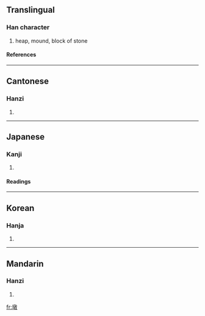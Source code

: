 ==Translingual==
===Han character===
{{Han char|rn=32|rad=土|as=12|sn=15|four=4814<sub>7</sub>|canj=土卜木大 (GYDK)}}
# heap, mound, block of stone
====References====
{{Han ref|kx=0239.010|dkj=05470|dj=0478.030|hdz=10488.190|uh=58A9|ud=22697|bh=BC5B|bd=48219}}
----
==Cantonese==
===Hanzi===
{{yue-hanzi|jyut=|y=dan2, deun1}}
# {{defn|Cantonese}}
----
==Japanese==
===Kanji===
{{ja-kanji|grade=|rs=土12}}
# {{defn|Japanese}} 
====Readings====
{{ja-readings|on=[[とん]] (ton)|kun=}}
----
==Korean==
===Hanja===
{{ko-hanja|hangeul=돈|rv=don|mr=ton}}
# {{defn|Korean}}
----
==Mandarin==
===Hanzi===
{{cmn-hanzi|pin=[[dūn]] ([[dun1]])|wg=tun<sup>1</sup>}}
# {{defn|Mandarin}}

[[fr:墩]]